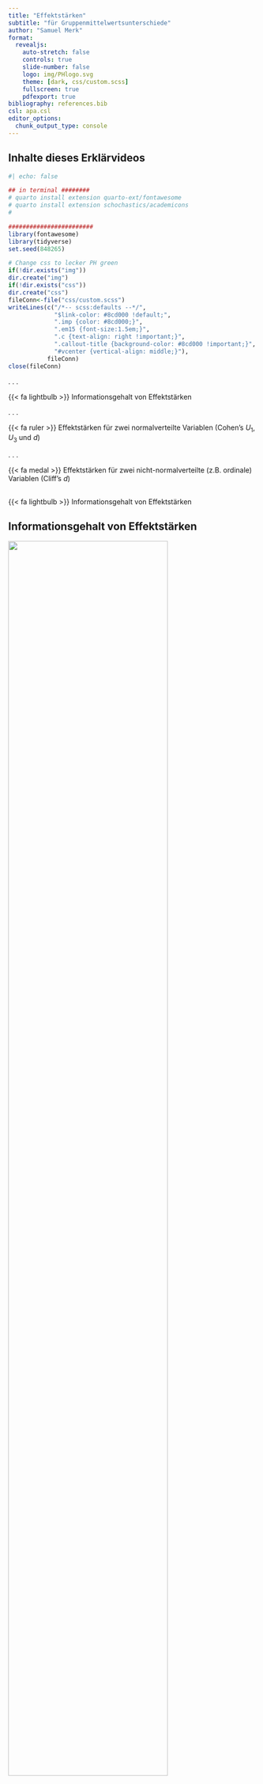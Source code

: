 ```yaml
---
title: "Effektstärken" 
subtitle: "für Gruppenmittelwertsunterschiede"
author: "Samuel Merk"
format: 
  revealjs:
    auto-stretch: false
    controls: true
    slide-number: false
    logo: img/PHlogo.svg
    theme: [dark, css/custom.scss]
    fullscreen: true
    pdfexport: true
bibliography: references.bib
csl: apa.csl
editor_options: 
  chunk_output_type: console
---
```


## Inhalte dieses Erklärvideos {.center .smaller}

```r
#| echo: false

## in terminal ########
# quarto install extension quarto-ext/fontawesome
# quarto install extension schochastics/academicons
#

########################
library(fontawesome)
library(tidyverse)
set.seed(848265)

# Change css to lecker PH green
if(!dir.exists("img"))
dir.create("img")
if(!dir.exists("css"))
dir.create("css")
fileConn<-file("css/custom.scss")
writeLines(c("/*-- scss:defaults --*/",
             "$link-color: #8cd000 !default;",
             ".imp {color: #8cd000;}",
             ".em15 {font-size:1.5em;}",
             ".c {text-align: right !important;}",
             ".callout-title {background-color: #8cd000 !important;}",
             "#vcenter {vertical-align: middle;}"),
           fileConn)
close(fileConn)
```

. . .

[{{< fa lightbulb >}}]{.imp} Informationsgehalt von Effektstärken

. . .  

[{{< fa ruler >}}]{.imp} Effektstärken für zwei normalverteilte Variablen (Cohen's $U_1$, $U_3$ und $d$)

. . .

[{{< fa medal >}}]{.imp} Effektstärken für zwei nicht-normalverteilte (z.B. ordinale) Variablen (Cliff's $d$)


## <!--Informationsgehalt von Effektstärken--> {.center .smaller}
[{{< fa lightbulb >}} Informationsgehalt von Effektstärken]{.em15 .c .imp}


## Informationsgehalt von Effektstärken {.center .smaller}
::: {.r-stack}
![](img/spiegel_wortschatz.png){.fragment fragment-index=1 width="80%" fig-align="center"}

![](img/FAZ_Migrationshintergrund.png){.fragment fragment-index=2 width="68%" fig-align="center"}

![](img/ImaginaryPill.png){.fragment fragment-index=3 width="33%" fig-align="center"}

![](img/welt_problemlösen.png){.fragment fragment-index=4 width="60%" fig-align="center"}
:::

. . .

<center>Artikel aus Spiegel [-@2022a], FAZ [-@2018a], psychologie-lernen.de [-@psychologie-lernen.de2023] und Welt [-@2015a]</center>

## Informationsgehalt von Effektstärken {.center .smaller}
![](img/visOverlap.svg){width=70% fig-align="center"}  

<center>
Zum Informationsgehalt von Mittelwertsdifferenzen.
</center>

## <!--ShinyApp--> {.center}
<iframe id="Uberlappung" src="https://sammerk.shinyapps.io/ShinyApp_Overlap" allowfullscreen="" mozallowfullscreen="" webkitallowfullscreen="" id="iframe_container" frameborder="0" ></iframe>
</center>
<style>
#Uberlappung {height: 670px; width: 1000px; margin-top: 0.0cm; border:0px;}
</style>

## <!--Effektstärken für zwei normalverteilte (z.B. ordinale) Variablen--> {.center}
[{{< fa ruler >}} Effektstärken für zwei normalverteilte Variablen]{style="color:#8cd000; font-size:1.2em;"}

## Cohen's U₁ (% of Non-Overlap){.center .smaller}

```r
#| fig-width: 13
#| fig-height: 3.5
#| fig-format: svg
#| cache: true

library(tidyverse)
library(patchwork)
library(hrbrthemes)
plot1 <-
  ggplot(data.frame(x = c(-3, 3.8)), aes(x)) +
  stat_function(
    geom = "line", 
    fun = dnorm,
    color = "#8cd000"
  ) +
  stat_function(
    geom = "line", 
    fun = dnorm,
    args = list(mean = .8),
    color = "#8cd000"
  ) +
  stat_function(
    geom = "area", 
    fun = dnorm,
    fill = "#8cd00050",
    color="#ffffff00"
  ) +
  stat_function(
    geom = "area", 
    fun = dnorm,
    args = list(mean = .8),
    fill = "#8cd00050",
    color="#ffffff00"
  ) +
  xlim(c(-3, 3.7)) +
  ggtitle("Großer Effekt", bquote("Cohen's" ~U[1]~ "= % of Non-Overlap = .47")) +
  theme_modern_rc() +
  theme(axis.title.y = element_blank(),
        axis.title.x = element_blank(),
        axis.text.y = element_blank(),
        axis.text.x = element_blank())

plot2 <-
  ggplot(data.frame(x = c(-3, 3.5)), aes(x)) +
  stat_function(
    geom = "line", 
    fun = dnorm,
    color = "#8cd000"
  ) +
  stat_function(
    geom = "line", 
    fun = dnorm,
    args = list(mean = .5),
    color = "#8cd000"
  ) +
  stat_function(
    geom = "area", 
    fun = dnorm,
    fill = "#8cd00050",
    color="#ffffff00"
  ) +
  stat_function(
    geom = "area", 
    fun = dnorm,
    args = list(mean = .5),
    fill = "#8cd00050",
    color="#ffffff00"
  ) +
  xlim(c(-3, 3.5)) +
  ggtitle("Moderater Effekt", bquote("Cohen's" ~U[1]~ "= % of Non-Overlap = .33")) +
  theme_modern_rc() +
  theme(axis.title.y = element_blank(),
        axis.title.x = element_blank(),
        axis.text.y = element_blank(),
        axis.text.x = element_blank())


plot3 <-
  ggplot(data.frame(x = c(-3, 3.2)), aes(x)) +
  stat_function(
    geom = "line", 
    fun = dnorm,
    color = "#8cd000"
  ) +
  stat_function(
    geom = "line", 
    fun = dnorm,
    args = list(mean = .2),
    color = "#8cd000"
  ) +
  stat_function(
    geom = "area", 
    fun = dnorm,
    fill = "#8cd00050",
    color="#ffffff00"
  ) +
  stat_function(
    geom = "area", 
    fun = dnorm,
    args = list(mean = .2),
    fill = "#8cd00050",
    color="#ffffff00"
  ) +
  xlim(c(-3, 3.2)) +
  ggtitle("Kleiner Effekt", bquote("Cohen's" ~U[1]~ "= % of Non-Overlap = .15")) +
  theme_modern_rc() +
  theme(axis.title.y = element_blank(),
        axis.title.x = element_blank(),
        axis.text.y = element_blank(),
        axis.text.x = element_blank())


plot1 + plot2 + plot3 +
  plot_layout() &
   theme(plot.background = element_rect(fill = "#1e1e1e",
                                        color = "#1e1e1e")) # 1e1e1e from hrbr
```

::: {.incremental}
* $U_1 =$ Nicht-Überlappung der Häufigkeitsverteilungen
* Voraussetzung: Zwei normalverteile (daher auch intervallskalierte) Variablen
* $U_1$ nimmt Werte zwischen 0 (Nulleffekt) und 1 (maximaler Effekt) an
* Cohen's [-@cohen1988] Benchmarks für kleine, mittlere und große Effekte liegen bei $U_1=.15$, $U_1=.33$ und $U_1=.47$
:::



## Cohen's U₃ (% Over Other Mean){.center .smaller}

```r
#| fig-width: 13
#| fig-height: 3.5
#| fig-format: svg
#| cache: true

library(tidyverse)
library(patchwork)
library(hrbrthemes)
plot1 <-
  ggplot(data.frame(x = c(-3, 3.8)), aes(x)) +
  stat_function(
    geom = "line", 
    fun = dnorm,
    color = "#8cd000"
  ) +
  stat_function(
    geom = "line", 
    fun = dnorm,
    args = list(mean = .8),
    color = "#8cd000"
  ) +
  stat_function(
    geom = "area", 
    fun = dnorm,
    args = list(mean = .8),
    xlim = c(0, 3.8),
    fill = "#8cd00050",
    color="#ffffff00"
  ) +
  xlim(c(-3, 3.7)) +
  ggtitle("Großer Effekt", bquote("Cohen's" ~U[3]~ "= % Over Other Mean = .79")) +
  theme_modern_rc() +
  theme(axis.title.y = element_blank(),
        axis.title.x = element_blank(),
        axis.text.y = element_blank(),
        axis.text.x = element_blank())

plot2 <-
  ggplot(data.frame(x = c(-3, 3.5)), aes(x)) +
  stat_function(
    geom = "line", 
    fun = dnorm,
    color = "#8cd000"
  ) +
  stat_function(
    geom = "line", 
    fun = dnorm,
    args = list(mean = .5),
    color = "#8cd000"
  ) +
  stat_function(
    geom = "area", 
    fun = dnorm,
    args = list(mean = .5),
    xlim = c(0, 3.5),
    fill = "#8cd00050",
    color="#ffffff00"
  ) +
  xlim(c(-3, 3.5)) +
  ggtitle("Moderater Effekt", bquote("Cohen's" ~U[3]~ "= % Over Other Mean = .69")) +
  theme_modern_rc() +
  theme(axis.title.y = element_blank(),
        axis.title.x = element_blank(),
        axis.text.y = element_blank(),
        axis.text.x = element_blank())


plot3 <-
  ggplot(data.frame(x = c(-3, 3.2)), aes(x)) +
  stat_function(
    geom = "line", 
    fun = dnorm,
    color = "#8cd000"
  ) +
  stat_function(
    geom = "line", 
    fun = dnorm,
    args = list(mean = .2),
    color = "#8cd000"
  ) +
  stat_function(
    geom = "area", 
    fun = dnorm,
    xlim = c(0, 3.2),
    args = list(mean = .2),
    fill = "#8cd00050",
    color="#ffffff00"
  ) +
  xlim(c(-3, 3.2)) +
  ggtitle("Kleiner Effekt", bquote("Cohen's" ~U[3]~ "= % Over Other Mean = .54")) +
  theme_modern_rc() +
  theme(axis.title.y = element_blank(),
        axis.title.x = element_blank(),
        axis.text.y = element_blank(),
        axis.text.x = element_blank())


plot1 + plot2 + plot3 +
  plot_layout() &
   theme(plot.background = element_rect(fill = "#1e1e1e",
                                        color = "#1e1e1e")) # 1e1e1e from hrbr
```

::: {.incremental}
* $U_3 =$ % über dem Mittelwert der anderen Gruppe
* Voraussetzung: Zwei normalverteile (daher auch intervallskalierte) Variablen
* $U_3$ nimmt Werte zwischen 0 (maximale Unterlegenheit) und 1 (maximale Überlegenheit) an; ein Nulleffekt liegt bei $U_3 = 0.5$ vor
* Cohen's Benchmarks für kleine, mittlere und große Effekte liegen bei $U_3=.54$, $U_3=.69$ und $U_3=.79$
:::


## [Cohen's $d$ (Standardized Mean Difference)]{style="font-size:.8em;"}{.center .smaller}

```r
#| cache: true
#| fig-width: 13
#| fig-height: 3.5
#| fig-format: svg

library(tidyverse)
library(patchwork)
library(hrbrthemes)
plot1 <-
  ggplot(data.frame(x = c(-3, 3.8)), aes(x)) +
  stat_function(
    geom = "line", 
    fun = dnorm,
    color = "#8cd000"
  ) +
  stat_function(
    geom = "line", 
    fun = dnorm,
    args = list(mean = .8),
    color = "#8cd000"
  ) +
  # mean gr 1
  geom_segment(aes(
    x = 0,
    y = 0,
    xend = 0,
    yend = dnorm(0)),
    color = "#8cd00030"
  ) +
  # mean gr 2
  geom_segment(aes(
    x = 0.8,
    y = 0,
    xend = 0.8,
    yend = dnorm(0)),
    color = "#8cd00030"
  ) +
  # mean diff
  geom_segment(aes(
    y = .05,
    x = 0,
    yend = .05,
    xend = .8),
    color = "#8cd000",
    linetype = "dotted"
  ) +
  # sd
  geom_segment(aes(
    y = dnorm(1),
    x = .8,
    yend = dnorm(1),
    xend = 1.8),
    color = "#8cd000",
    linetype = "dashed"
  ) +
  xlim(c(-3, 3.7)) +
  ggtitle("Großer Effekt", "Cohen's d = Standardized Mean Difference = .8") +
  theme_modern_rc() +
  theme(axis.title.y = element_blank(),
        axis.title.x = element_blank(),
        axis.text.y = element_blank(),
        axis.text.x = element_blank())

plot2 <-
  ggplot(data.frame(x = c(-3, 3.5)), aes(x)) +
  stat_function(
    geom = "line", 
    fun = dnorm,
    color = "#8cd000"
  ) +
  stat_function(
    geom = "line", 
    fun = dnorm,
    args = list(mean = .5),
    color = "#8cd000"
  ) +
   # mean gr 1
  geom_segment(aes(
    x = 0,
    y = 0,
    xend = 0,
    yend = dnorm(0)),
    color = "#8cd00030"
  ) +
  # mean gr 2
  geom_segment(aes(
    x = 0.5,
    y = 0,
    xend = 0.5,
    yend = dnorm(0)),
    color = "#8cd00030"
  ) +
  # mean diff
  geom_segment(aes(
    y = .05,
    x = 0,
    yend = .05,
    xend = .5),
    color = "#8cd000",
    linetype = "dotted"
  ) +
  # sd
  geom_segment(aes(
    y = dnorm(1),
    x = .5,
    yend = dnorm(1),
    xend = 1.5),
    color = "#8cd000",
    linetype = "dashed"
  ) +
  xlim(c(-3, 3.5)) +
  ggtitle("Moderater Effekt", "Cohen's d = Standardized Mean Difference = .5") +
  theme_modern_rc() +
  theme(axis.title.y = element_blank(),
        axis.title.x = element_blank(),
        axis.text.y = element_blank(),
        axis.text.x = element_blank())


plot3 <-
  ggplot(data.frame(x = c(-3, 3.2)), aes(x)) +
  stat_function(
    geom = "line", 
    fun = dnorm,
    color = "#8cd000"
  ) +
  stat_function(
    geom = "line", 
    fun = dnorm,
    args = list(mean = .2),
    color = "#8cd000"
  ) +
   # mean gr 1
  geom_segment(aes(
    x = 0,
    y = 0,
    xend = 0,
    yend = dnorm(0)),
    color = "#8cd00030"
  ) +
  # mean gr 2
  geom_segment(aes(
    x = 0.2,
    y = 0,
    xend = 0.2,
    yend = dnorm(0)),
    color = "#8cd00030"
  ) +
  # mean diff
  geom_segment(aes(
    y = .05,
    x = 0,
    yend = .05,
    xend = .2),
    color = "#8cd000",
    linetype = "dotted"
  ) +
  # sd
  geom_segment(aes(
    y = dnorm(1),
    x = .2,
    yend = dnorm(1),
    xend = 1.2),
    color = "#8cd000",
    linetype = "dashed"
  ) +
  xlim(c(-3, 3.2)) +
  ggtitle("Kleiner Effekt", "Cohen's d = Standardized Mean Difference = .2") +
  theme_modern_rc() +
  theme(axis.title.y = element_blank(),
        axis.title.x = element_blank(),
        axis.text.y = element_blank(),
        axis.text.x = element_blank())


plot1 + plot2 + plot3 +
  plot_layout() &
   theme(plot.background = element_rect(fill = "#1e1e1e",
                                        color = "#1e1e1e")) # 1e1e1e from hrbr
```

::: {.incremental}
* $d(XY) = \frac{\bar{x}-\bar{y}}{\sqrt{\frac{s_x^2 + s_y^2}{2}}}$ [(Interaktive Visualisierung {{< fa square-up-right >}})](https://www.geogebra.org/m/tGcX62gq){preview-link="true"}
* Cohen's $d$ kann Werte zwischen $-\infty$ und $+\infty$ annehmen. Je weiter $d$ von 0 entfernt ist, desto stärker ist der Effekt; $d = 0$ entspricht dem Nulleffekt 
* Cohen's Benchmarks für kleine, mittlere und große Effekte liegen bei $d=.2$, $d=.5$ und $d=.8$
:::

## Visual Guessing U₁, U₃, & Cohen's d {.center}
<iframe id="guessingd" src="https://sammerk.shinyapps.io/Visual_Guessing_d_U3_U1" allowfullscreen="" mozallowfullscreen="" webkitallowfullscreen="" id="iframe_container" frameborder="0" ></iframe>
</center>
<style>
#guessingd {height: 500px; width: 900px; margin-top: 0.0cm; border:0px;}
</style>




## <!--Effektstärken für zwei nicht-normalverteilte (z.B. ordinale) Variablen--> {.center}
[{{< fa medal >}} Effektstärken für zwei nicht-normalverteilte (z.B. ordinale) Variablen]{style="color:#8cd000; font-size:.87em;"}



## Cliff's $d$ (Rangbiseriale Korrelation) {.smaller .center}
:::: {.columns}

::: {.column #vcenter width='50%'}

Die Grundidee von Cliff's d ist, jeden Punkt einer Gruppe $x_i$ mit jedem Punkt der anderen Gruppe $y_i$ zu vergleichen und zu entscheiden, ob $\color{#d77d00}{x_i < y_i}$, $x_i = y_i$ oder $\color{#8cd000}{x_i > y_i}$ gilt.

:::

::: {.column width='50%'}
```r
#| fig-width: 3
#| fig-height: 4
#| out-width: 80%
#| fig-align: center
library(hrbrthemes)

tibble(Placebo = c(1, 2, 2, 3) + 1,
         Control = c(3, 4, 4, 5)) |>
  gather(Gruppe, Nervosität) |>
  ggplot(aes(x = Gruppe, Nervosität)) +
  geom_dotplot(
    color = "#ffffff",
    fill = "#ffffff",
    binaxis = "y",
    stackdir = "center"
  ) +
  geom_segment(aes(
    x = 1,
    y = 3,
    xend = 2,
    yend = 4
  ), color = "#d77d0050") +
  geom_segment(aes(
    x = 1,
    y = 3,
    xend = 2,
    yend = 2
  ), color = "#8cd00050") +
  geom_dotplot(
    color = "#ffffff",
    fill = "#ffffff",
    binaxis = "y",
    stackdir = "center"
  ) +
  ggtitle("Illustration Cliff's d") +
  theme_modern_rc()


```

:::

::::

## Cliff's $d$ (Rangbiseriale Korrelation) {.smaller .center }

:::: {.columns}

::: {.column width='70%'}
::: {.fragment}
$$\text{Cliff's } d = \frac{\#\text{Abwärtsvergl.} - \#\text{Aufwärtsvergl.}}{\#\text{Alle Vergl.}}$$

$$= \frac{\color{#8cd000}{\#(x_i > y_i)} - \color{#d77d00}{\#(x_i < y_i})}{\#X \cdot \#Y}$$

$$= \frac{\color{#8cd000}{11} - \color{#d77d00}{1}}{16}$$
$$= .625$$ 

:::
:::

::: {.column width='30%'}

```r
#| fig-width: 3
#| fig-height: 4
#| out-width: 99%
#| fig-align: center
library(hrbrthemes)

tibble(Placebo = c(1, 2, 2, 3) + 1,
         Control = c(3, 4, 4, 5)) |>
  gather(Gruppe, Nervosität) |>
  ggplot(aes(x = Gruppe, Nervosität)) +
  geom_dotplot(
    color = "#ffffff",
    fill = "#ffffff",
    binaxis = "y",
    stackdir = "center"
  ) +
  geom_segment(aes(
    x = 1,
    y = 3,
    xend = 2,
    yend = 4
  ), color = "#d77d0050") +
  geom_segment(aes(
    x = 1,
    y = 3,
    xend = 2,
    yend = 2
  ), color = "#8cd00050") +
  geom_segment(aes(
    x = 1.05,
    y = 4,
    xend = 2,
    yend = 2
  ), color = "#8cd00050") +
    geom_segment(aes(
    x = .95,
    y = 4,
    xend = 2,
    yend = 2
  ), color = "#8cd00050") +
  geom_segment(aes(
    x = 1.05,
    y = 4,
    xend = 1.95,
    yend = 3
  ), color = "#8cd00050") +
    geom_segment(aes(
    x = .95,
    y = 4,
    xend = 1.95,
    yend = 3
  ), color = "#8cd00050") +
  geom_segment(aes(
    x = 1.05,
    y = 4,
    xend = 2.05,
    yend = 3
  ), color = "#8cd00050") +
    geom_segment(aes(
    x = .95,
    y = 4,
    xend = 2.05,
    yend = 3
  ), color = "#8cd00050") +
  geom_segment(aes(
    x = 1,
    y = 5,
    xend = 2,
    yend = 4
  ), color = "#8cd00050") +
  geom_segment(aes(
    x = 1,
    y = 5,
    xend = 1.95,
    yend = 3
  ), color = "#8cd00050") +
    geom_segment(aes(
    x = 1,
    y = 5,
    xend = 2.05,
    yend = 3
  ), color = "#8cd00050") +
    geom_segment(aes(
    x = 1,
    y = 5,
    xend = 2,
    yend = 2
  ), color = "#8cd00050") +
  geom_dotplot(
    color = "#ffffff",
    fill = "#ffffff",
    binaxis = "y",
    stackdir = "center"
  ) +
  ggtitle("Illustration Cliff's d") +
  theme_modern_rc()


```

:::

::::

## Benchmarks Cliff's d {.smaller}
```r
#| label: vis_cliff_function
#| fig-width: 13
#| fig-height: 4.5
#| fig-format: svg

library(bayestestR)
library(patchwork)
vis_cliff <- function(plot_raw, rnd, alpha, color) {
data_rawplot <- 
  layer_data(plot_raw)

data_expanded <- 
  expand_grid(ylinks = data_rawplot |> filter(round(x, 0) == 1) |> pull(y),
              yrechts = data_rawplot |> filter(round(x, 0) == 2) |> pull(y)) |> 
  gather(ort_y, y) |> 
  left_join(data_rawplot |> dplyr::select(y, x))

data_to_add <- 
  tibble(ylinks = data_expanded |> filter(ort_y == "ylinks") |> pull(y),
         xlinks = data_expanded |> filter(ort_y == "ylinks") |> pull(x),
         yrechts = data_expanded |> filter(ort_y == "yrechts") |> pull(y),
         xrechts = data_expanded |> filter(ort_y == "yrechts") |> pull(x)) |> 
  mutate(Vergleich = ifelse(round(ylinks, rnd) < round(yrechts, rnd), "aufwärts", 
                            ifelse(round(ylinks, rnd) > round(yrechts, rnd), "abwärts", "gleich"))) |> 
  # order rows randomly
  sample_frac(1)
ggplot() +
  geom_segment(
    data = data_to_add,
    aes(
      x = xlinks,
      y = ylinks,
      xend = xrechts,
      yend = yrechts,
      color = Vergleich
    ),
    alpha = alpha
  ) +
  geom_point(data = data_rawplot, aes(x,y),
             color = color) +
  theme_modern_rc() +
  scale_color_manual(values = c("#8cd000", "#d77d00", "#ffffff"),
                     guide = guide_legend(override.aes = list(size = 3,
                                                                    alpha = 1))
                     )

}


set.seed(2505)
data1 <- 
  tibble(Control = c(1:5, 
                     round(distribution_beta(22, 3.21, 2)/2, digits = 1)*10),
         Placebo = c(1:5, 
                     round(distribution_beta(22, 2, 3.21)/2, digits = 1)*10)) |> 
           gather(Bedingung, Nervosität)

plot1 <- 
  ggplot(data1,
         aes(Bedingung, Nervosität)) +
  geom_jitter(color = "#8cd000",
              width = .08,
              height = .2)
plot1 <- 
  vis_cliff(plot1, 0, .1, "#ffffff")   +
  ggtitle("Großer Effekt", 
          "Cliff's d = Rangbiseriale Korrelation = .43") +
    ylab("Nervosität") +
    xlab("Bedingung") +
    scale_x_continuous(breaks = c(1,2),
                       label = c("Control","Placebo"),
                       limits = c(.75, 2.25)) +
    ylim(c(.5,5.5)) +
    theme(panel.grid.minor = element_blank(),
          plot.margin = margin(.2, .2, .2, .2, "cm"))
  


data2 <- 
  tibble(Control = c(1:5, 
                     round(distribution_beta(22, 2.6, 2)/2, digits = 1)*10),
         Placebo = c(1:5, 
                     round(distribution_beta(22, 2, 2.6)/2, digits = 1)*10)) |> 
           gather(Bedingung, Nervosität)

plot2 <- 
  ggplot(data2,
         aes(Bedingung, Nervosität)) +
  geom_jitter(color = "#8cd000",
              width = .08,
              height = .2)
plot2 <- 
  vis_cliff(plot2, 0, .1, "#ffffff")   +
  ggtitle("Moderater Effekt", 
          "Cliff's d = Rangbiseriale Korrelation = .28") +
    ylab("Nervosität") +
    xlab("Bedingung") +
    scale_x_continuous(breaks = c(1,2),
                       label = c("Control","Placebo"),
                       limits = c(.75, 2.25)) +
    ylim(c(.5,5.5)) +
    theme(panel.grid.minor = element_blank(),
          plot.margin = margin(.2, .2, .2, .2, "cm"))


data3 <- 
  tibble(Control = c(1:5, 
                     round(distribution_beta(22, 2.3, 2)/2, digits = 1)*10),
         Placebo = c(1:5, 
                     round(distribution_beta(22, 2, 2.3)/2, digits = 1)*10)) |> 
           gather(Bedingung, Nervosität)

plot3 <- 
  ggplot(data3,
         aes(Bedingung, Nervosität)) +
  geom_jitter(color = "#8cd000",
              width = .08,
              height = .2)
plot3 <- 
  vis_cliff(plot3, 0, .1, "#ffffff")   +
  ggtitle("Kleiner Effekt", 
          "Cliff's d = Rangbiseriale Korrelation = .11") +
    ylab("Nervosität") +
    xlab("Bedingung") +
    scale_x_continuous(breaks = c(1,2),
                       label = c("Control","Placebo"),
                       limits = c(.75, 2.25)) +
    ylim(c(.5,5.5)) +
    theme(panel.grid.minor = element_blank(),
          plot.margin = margin(.2, .2, .2, .2, "cm"))


plot1 + plot2 + plot3 +
  plot_layout() &
  theme(plot.background =
          element_rect(fill = "#1e1e1e",
                       color = "#1e1e1e")) # 1e1e1e from hrbr
  
```

::: {.incremental}
* Voraussetzung: Zwei mindestens ordinalverteile Variablen
* Cliff's $d(X, Y)$ nimmt Werte zwischen -1 (maximale Unterlegenheit von X) und 1 (maximale Überlegenheit von X) an; ein Nulleffekt liegt bei $d = 0$ vor
* Cohen's Benchmarks für kleine, mittlere und große Effekte liegen bei $d=.11$, $d=.28$ und $d=.43$
:::


## Benchmarks Übersicht {.center}
```r
tibble(Effektstärke = c("U₁", "U₃", "Cohen's d", "Cliff's d"),
       `klein` = c(.14, .58, .2, .11),
       `moderat` = c(.33, .69, .5, .28),
       `groß` = c(.47, .78, .8, .43)) |> 
  knitr::kable()
```


## Visual Guessing Cliff's d {.center}
<iframe id="guessingCliffsd" src="https://sammerk.shinyapps.io/Visual_Guessing_Cliffs_d" allowfullscreen="" mozallowfullscreen="" webkitallowfullscreen="" id="iframe_container" frameborder="0" ></iframe>
</center>
<style>
#guessingCliffsd {height: 500px; width: 900px; margin-top: 0.0cm; border:0px;}
</style>


## Literatur
<style>
div.callout {border-left-color: #8cd000 !important;
</style>